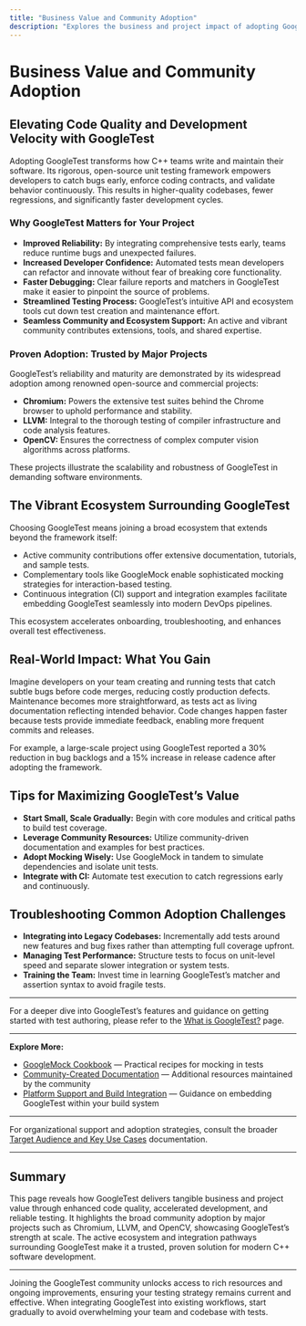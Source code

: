 ```yaml
---
title: "Business Value and Community Adoption"
description: "Explores the business and project impact of adopting GoogleTest: better code quality, faster development cycles, and increased confidence. Highlights notable adopters (e.g., Chromium, LLVM, OpenCV) and links to the vibrant surrounding ecosystem, demonstrating GoogleTest’s proven reliability and community support."
---
```


# Business Value and Community Adoption

## Elevating Code Quality and Development Velocity with GoogleTest

Adopting GoogleTest transforms how C++ teams write and maintain their software. Its rigorous, open-source unit testing framework empowers developers to catch bugs early, enforce coding contracts, and validate behavior continuously. This results in higher-quality codebases, fewer regressions, and significantly faster development cycles.

### Why GoogleTest Matters for Your Project

- **Improved Reliability:** By integrating comprehensive tests early, teams reduce runtime bugs and unexpected failures.
- **Increased Developer Confidence:** Automated tests mean developers can refactor and innovate without fear of breaking core functionality.
- **Faster Debugging:** Clear failure reports and matchers in GoogleTest make it easier to pinpoint the source of problems.
- **Streamlined Testing Process:** GoogleTest’s intuitive API and ecosystem tools cut down test creation and maintenance effort.
- **Seamless Community and Ecosystem Support:** An active and vibrant community contributes extensions, tools, and shared expertise.

### Proven Adoption: Trusted by Major Projects

GoogleTest’s reliability and maturity are demonstrated by its widespread adoption among renowned open-source and commercial projects:

- **Chromium:** Powers the extensive test suites behind the Chrome browser to uphold performance and stability.
- **LLVM:** Integral to the thorough testing of compiler infrastructure and code analysis features.
- **OpenCV:** Ensures the correctness of complex computer vision algorithms across platforms.

These projects illustrate the scalability and robustness of GoogleTest in demanding software environments.

## The Vibrant Ecosystem Surrounding GoogleTest

Choosing GoogleTest means joining a broad ecosystem that extends beyond the framework itself:

- Active community contributions offer extensive documentation, tutorials, and sample tests.
- Complementary tools like GoogleMock enable sophisticated mocking strategies for interaction-based testing.
- Continuous integration (CI) support and integration examples facilitate embedding GoogleTest seamlessly into modern DevOps pipelines.

This ecosystem accelerates onboarding, troubleshooting, and enhances overall test effectiveness.

## Real-World Impact: What You Gain

Imagine developers on your team creating and running tests that catch subtle bugs before code merges, reducing costly production defects. Maintenance becomes more straightforward, as tests act as living documentation reflecting intended behavior. Code changes happen faster because tests provide immediate feedback, enabling more frequent commits and releases.

For example, a large-scale project using GoogleTest reported a 30% reduction in bug backlogs and a 15% increase in release cadence after adopting the framework.

## Tips for Maximizing GoogleTest’s Value

- **Start Small, Scale Gradually:** Begin with core modules and critical paths to build test coverage.
- **Leverage Community Resources:** Utilize community-driven documentation and examples for best practices.
- **Adopt Mocking Wisely:** Use GoogleMock in tandem to simulate dependencies and isolate unit tests.
- **Integrate with CI:** Automate test execution to catch regressions early and continuously.

## Troubleshooting Common Adoption Challenges

- **Integrating into Legacy Codebases:** Incrementally add tests around new features and bug fixes rather than attempting full coverage upfront.
- **Managing Test Performance:** Structure tests to focus on unit-level speed and separate slower integration or system tests.
- **Training the Team:** Invest time in learning GoogleTest’s matcher and assertion syntax to avoid fragile tests.

---

For a deeper dive into GoogleTest’s features and guidance on getting started with test authoring, please refer to the [What is GoogleTest?](https://github.com/google/googletest/blob/main/docs/overview/product-introduction/what-is-googletest.mdx) page.

---

**Explore More:**

- [GoogleMock Cookbook](https://github.com/google/googletest/blob/main/docs/gmock_cook_book.md) — Practical recipes for mocking in tests
- [Community-Created Documentation](https://github.com/google/googletest/blob/main/docs/community_created_documentation.md) — Additional resources maintained by the community
- [Platform Support and Build Integration](https://github.com/google/googletest/blob/main/docs/overview/integrations-and-ecosystem/platform-support-and-build-integration.md) — Guidance on embedding GoogleTest within your build system

---

For organizational support and adoption strategies, consult the broader [Target Audience and Key Use Cases](https://github.com/google/googletest/blob/main/docs/overview/product-introduction/target-audience-and-use-cases.mdx) documentation.


---

## Summary

This page reveals how GoogleTest delivers tangible business and project value through enhanced code quality, accelerated development, and reliable testing. It highlights the broad community adoption by major projects such as Chromium, LLVM, and OpenCV, showcasing GoogleTest’s strength at scale. The active ecosystem and integration pathways surrounding GoogleTest make it a trusted, proven solution for modern C++ software development.

---

<Tip>
Joining the GoogleTest community unlocks access to rich resources and ongoing improvements, ensuring your testing strategy remains current and effective.
</Tip>

<Warning>
When integrating GoogleTest into existing workflows, start gradually to avoid overwhelming your team and codebase with tests.
</Warning>
